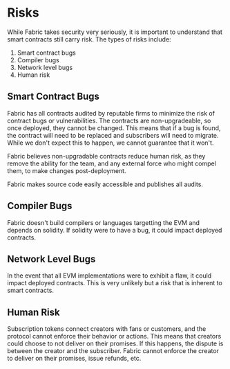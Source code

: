 # Risks

While Fabric takes security very seriously, it is important to understand that smart contracts still carry risk. The types of risks include:

1. Smart contract bugs
2. Compiler bugs
3. Network level bugs
4. Human risk

## Smart Contract Bugs

Fabric has all contracts audited by reputable firms to minimize the risk of contract bugs or vulnerabilities. The contracts are non-upgradeable, so once deployed, they cannot be changed.
This means that if a bug is found, the contract will need to be replaced and subscribers will need to migrate. While we don't expect this to happen, we cannot guarantee that it won't.

Fabric believes non-upgradable contracts reduce human risk, as they remove the ability for the team, and any external force who might compel them, to make changes post-deployment.

Fabric makes source code easily accessible and publishes all audits.

## Compiler Bugs

Fabric doesn't build compilers or languages targetting the EVM and depends on solidity. If solidity were to have a bug, it could impact deployed contracts.

## Network Level Bugs

In the event that all EVM implementations were to exhibit a flaw, it could impact deployed contracts. This is very unlikely but a risk that is inherent to smart contracts.

## Human Risk

Subscription tokens connect creators with fans or customers, and the protocol cannot enforce their behavior or actions.
This means that creators could choose to not deliver on their promises. If this happens, the dispute is between the creator and the subscriber.
Fabric cannot enforce the creator to deliver on their promises, issue refunds, etc.
